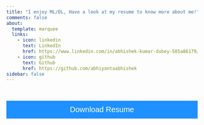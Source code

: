 ```yaml
---
title: "I enjoy ML/DL, Have a look at my resume to know more about me!"
comments: false
about:
  template: marquee
  links:
    - icon: linkedin
      text: LinkedIn
      href: https://www.linkedin.com/in/abhishek-kumar-dubey-585a86179/
    - icon: github
      text: Github
      href: https://github.com/abhiyantaabhishek
sidebar: false
---
```


<html>
<head>
<meta name="viewport" content="width=device-width, initial-scale=1">
<!-- Add icon library -->
<link rel="stylesheet" href="https://cdnjs.cloudflare.com/ajax/libs/font-awesome/4.7.0/css/font-awesome.min.css">
<style>
.btn {
  background-color: DodgerBlue;
  border: none;
  color: white;
  padding: 12px 30px;
  cursor: pointer;
  font-size: 20px;
}

/* Darker background on mouse-over */
.btn:hover {
  background-color: RoyalBlue;
}
</style>
</head>
<body>
<br><br>
</body>
</html>
::: column-screen-inset-shaded
<form method="get" action="https://abhiyantaabhishek.github.io/IITH-Data-Science//about.pdf">
   <button class="btn" style="width:100%"><i class="fa fa-download"></i> Download Resume </button>
</form>
<object 
    width="100%" 
    height="2400" 
    data="https://docs.google.com/gview?embedded=true&url=https://abhiyantaabhishek.github.io/IITH-Data-Science//about.pdf">
</object>
<!-- <object data="https://abhiyantaabhishek.github.io/IITH-Data-Science//about.pdf" type="application/pdf" width="100%" height="2340">
<a href="https://abhiyantaabhishek.github.io/IITH-Data-Science//about.pdf">test.pdf</a>
</object> -->
:::